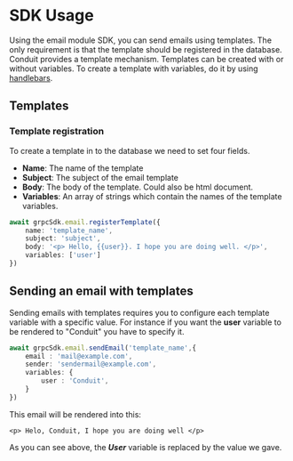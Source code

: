 # SDK Usage
Using the email module SDK, you can send emails using templates. The only requirement is that the template should be registered in the database.
Conduit provides a template mechanism. Templates can be created with or without variables.
To create a template with variables, do it by using [handlebars](https://handlebarsjs.com/guide/).
## Templates

### Template registration
To create a template in to the database we need to set four fields.
- **Name**: The name of the template
- **Subject**: The subject of the email template
- **Body**: The body of the template. Could also be html document.
- **Variables**: An array of strings which contain the names of the template variables.
```ts title="Request"
await grpcSdk.email.registerTemplate({
    name: 'template_name',
    subject: 'subject',
    body: '<p> Hello, {{user}}. I hope you are doing well. </p>',
    variables: ['user']
})
```

## Sending an email with templates
Sending emails with templates requires you to configure each template variable with a specific value.
For instance if you want the **user** variable to be rendered to "Conduit" you have to specify it.
```ts title="Request"
await grpcSdk.email.sendEmail('template_name',{
    email : 'mail@example.com',
    sender: 'sendermail@example.com',
    variables: {
        user : 'Conduit',
    }
})
```

This email will be rendered into this:
```
<p> Helo, Conduit, I hope you are doing well </p>
```

As you can see above, the ***User*** variable is replaced by the value we gave.